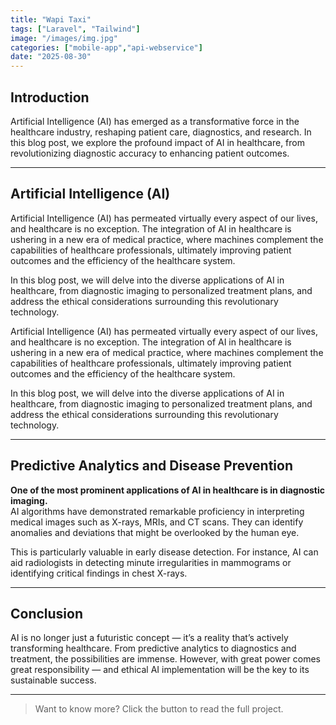 ```yaml
---
title: "Wapi Taxi"
tags: ["Laravel", "Tailwind"]
image: "/images/img.jpg"
categories: ["mobile-app","api-webservice"]
date: "2025-08-30"
---
```


## Introduction

Artificial Intelligence (AI) has emerged as a transformative force in the healthcare industry, reshaping patient care, diagnostics, and research. In this blog post, we explore the profound impact of AI in healthcare, from revolutionizing diagnostic accuracy to enhancing patient outcomes.


---

## Artificial Intelligence (AI)

Artificial Intelligence (AI) has permeated virtually every aspect of our lives, and healthcare is no exception. The integration of AI in healthcare is ushering in a new era of medical practice, where machines complement the capabilities of healthcare professionals, ultimately improving patient outcomes and the efficiency of the healthcare system.

In this blog post, we will delve into the diverse applications of AI in healthcare, from diagnostic imaging to personalized treatment plans, and address the ethical considerations surrounding this revolutionary technology.

Artificial Intelligence (AI) has permeated virtually every aspect of our lives, and healthcare is no exception. The integration of AI in healthcare is ushering in a new era of medical practice, where machines complement the capabilities of healthcare professionals, ultimately improving patient outcomes and the efficiency of the healthcare system. 

In this blog post, we will delve into the diverse applications of AI in healthcare, from diagnostic imaging to personalized treatment plans, and address the ethical considerations surrounding this revolutionary technology.

---

## Predictive Analytics and Disease Prevention

**One of the most prominent applications of AI in healthcare is in diagnostic imaging.**  
AI algorithms have demonstrated remarkable proficiency in interpreting medical images such as X-rays, MRIs, and CT scans. They can identify anomalies and deviations that might be overlooked by the human eye.

This is particularly valuable in early disease detection. For instance, AI can aid radiologists in detecting minute irregularities in mammograms or identifying critical findings in chest X-rays.

---

## Conclusion

AI is no longer just a futuristic concept — it’s a reality that’s actively transforming healthcare. From predictive analytics to diagnostics and treatment, the possibilities are immense. However, with great power comes great responsibility — and ethical AI implementation will be the key to its sustainable success.

---

> Want to know more? Click the button to read the full project.
